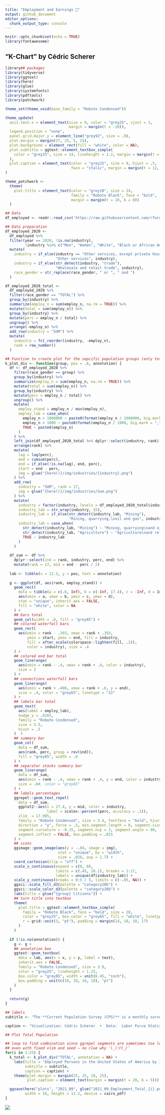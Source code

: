 ```yaml
---
title: "Employment and Earnings 💸"
output: github_document
editor_options: 
  chunk_output_type: console
---
```


```r
knitr::opts_chunk$set(echo = TRUE)
library(fontawesome)
```


## "K-Chart" by Cédric Scherer

```r
library## packages
library(tidyverse)
library(ggtext)
library(here)
library(glue)
library(systemfonts)
library(pdftools)
library(patchwork)

theme_set(theme_void(base_family = "Roboto Condensed"))

theme_update(
  axis.text.x = element_text(size = 9, color = "grey25", vjust = 1,
                             margin = margin(t = -10)),
  legend.position = "none",
  panel.grid.major.y = element_line("grey92", size = .9),
  plot.margin = margin(27, 25, 5, 25),
  plot.background = element_rect(fill = "white", color = NA),
  plot.subtitle = ggtext::element_textbox_simple(
    color = "grey25", size = 14, lineheight = 1.2, margin = margin(t = 15, b = 0)
  ),
  plot.caption = element_text(color = "grey25", size = 9, hjust = .5,
                              face = "italic", margin = margin(t = 12, b = 5))
)

theme_patchwork <- 
  theme(
    plot.title = element_text(color = "grey10", size = 24,
                              family = "Roboto Black", face = "bold",
                              margin = margin(t = 10, b = 0))
  )

## Data
df_employed <- readr::read_csv('https://raw.githubusercontent.com/rfordatascience/tidytuesday/master/data/2021/2021-02-23/employed.csv')

## Data preparation
df_employed_2020 <-
  df_employed %>% 
  filter(year == 2020, !is.na(industry),
         !industry %in% c("Men", "Women", "White", "Black or African American", "Asian")) %>% 
  mutate(
    industry = if_else(industry == "Other services, except private households", 
                       "Other services", industry),
    industry = if_else(str_detect(industry, "trade"), 
                       "Wholesale and retail trade", industry),
    race_gender = str_replace(race_gender, " or ", " and ")
  )

df_employed_2020_total <-
  df_employed_2020 %>% 
  filter(race_gender == "TOTAL") %>% 
  group_by(industry) %>% 
  summarize(employ_n = sum(employ_n, na.rm = TRUE)) %>% 
  mutate(total = sum(employ_n)) %>% 
  group_by(industry) %>% 
  mutate(perc = employ_n / total) %>% 
  ungroup() %>% 
  arrange(-employ_n) %>% 
  add_row(industry = "SUM") %>% 
  mutate(
    industry = fct_reorder(industry, -employ_n),
    rank = row_number()
  )

## Function to create plot for the sepcific population groups (only total shown here)
k_plot_div <- function(group, pos = .6, annotation) {
  df <- df_employed_2020 %>% 
    filter(race_gender == group) %>% 
    group_by(industry) %>% 
    summarize(employ_n = sum(employ_n, na.rm = TRUE)) %>% 
    mutate(total = sum(employ_n)) %>% 
    group_by(industry) %>% 
    mutate(perc = employ_n / total) %>% 
    ungroup() %>% 
    mutate(
      employ_stand = employ_n / max(employ_n),
      employ_lab = case_when(
        employ_n > 1000000 ~ paste0(format(employ_n / 1000000, big.mark = ",", digits = 1, trim = TRUE), "M"),
        employ_n > 1000 ~ paste0(format(employ_n / 1000, big.mark = ",", trim = TRUE), "K"),
        TRUE ~ paste0(employ_n)
      )
    ) %>% 
    left_join(df_employed_2020_total %>% dplyr::select(industry, rank)) %>% 
    arrange(rank) %>% 
    mutate(
      lag = lag(perc),
      end = cumsum(perc),
      end = if_else(!is.na(lag), end, perc), 
      start = end - perc,
      img = glue("{here()}/img/industries/{industry}.png")
    ) %>% 
    add_row(
      industry = "SUM", rank = 17,
      img = glue("{here()}/img/industries/Sum.png")
    ) %>% 
    mutate(
      industry = factor(industry, levels = df_employed_2020_total$industry),
      industry_lab = str_wrap(industry, 15),
      industry_lab = if_else(str_detect(industry_lab, "Mining"), 
                             "Mining, quarrying,\noil and gas", industry_lab),
      industry_lab = case_when(
        str_detect(industry_lab, "Mining") ~ "Mining, quarrying\nand oil/gas\nextraction", 
        str_detect(industry_lab, "Agriculture") ~ "Agriculture\nand related", 
        TRUE ~ industry_lab
      )
    )
  
  df_sum <- df %>% 
    dplyr::select(ind = rank, industry, perc, end) %>% 
    mutate(rank = 17, mid = end - perc / 2) 
  
  lab <- tibble(x = 12.3, y = pos, text = annotation)
  
  g <- ggplot(df, aes(rank, employ_stand)) +
    geom_rect(
      data = tibble(a = c(.6, Inf), b = c(-Inf, 17.4), c = -Inf, d = Inf),
      aes(xmin = a, xmax = b, ymin = c, ymax = d),
      stat = "unique", inherit.aes = FALSE,
      fill = "white", color = NA
    ) +
    ## bars total
    geom_col(width = .8, fill = "grey65") +
    ## colored waterfall bars
    geom_rect(
      aes(xmin = rank - .393, xmax = rank + .393,
          ymin = start, ymax = end, fill = industry,
          fill = after_scale(colorspace::lighten(fill, .2)),
          color = industry), size = .4
    ) +
    ## colored end bar total
    geom_linerange(
      aes(xmin = rank - .4, xmax = rank + .4, color = industry),
      size = 2
    ) +
    ## connections waterfall bars
    geom_linerange(
      aes(xmin = rank + .408, xmax = rank + .6, y = end),
      size = .4, color = "grey65", linetype = "22"
    ) +
    ## labels bar total
    geom_text(
      aes(label = employ_lab),
      nudge_y = .0165,
      family = "Roboto Condensed",
      size = 3.5,
      hjust = .5
    )  +
    ## summary bar
    geom_col(
      data = df_sum,
      aes(rank, perc, group = rev(ind)),
      fill = "grey85", width = .8
    ) +
    ## separator stacks summary bar
    geom_linerange(
      data = df_sum,
      aes(xmin = rank - .4, xmax = rank + .4, y = end, color = industry),
      size = .6#, color = "grey65"
    ) +
    ## labels percentages
    ggrepel::geom_text_repel(
      data = df_sum,
      ggplot2::aes(x = 17.4, y = mid, color = industry,
                   label = scales::percent(perc, accuracy = .1)),
      xlim  = 17.905,
      family = "Roboto Condensed", size = 3.4, fontface = "bold", hjust = 1,
      direction = "y", force = .5, min.segment.length = 0, segment.size = .5,
      segment.curvature = -0.15, segment.ncp = 3, segment.angle = 90,
      segment.inflect = FALSE, box.padding = .025
    ) +
    ## icons
    ggimage::geom_image(aes(y = -.04, image = img), 
                        stat = "unique", by = "width", 
                        size = .026, asp = 1.7) +
    coord_cartesian(clip = "off") +
    scale_x_continuous(expand = c(0, 0), 
                       limits = c(.45, 18.1), breaks = 1:17, 
                       labels = unique(df$industry_lab)) +
    scale_y_continuous(breaks = 0:5 / 5, limits = c(-.05, NA)) +
    ggsci::scale_fill_d3(palette = "category20b") +
    ggsci::scale_color_d3(palette = "category20b") +
    labs(title = glue("{group} Citizens")) +
    ## turn title into textbox
    theme(
      plot.title = ggtext::element_textbox_simple( 
        family = "Roboto Black", face = "bold", size = 20,
        color = "grey25", box.color = "grey65", fill = "white", linetype = 1,
        r = grid::unit(3, "pt"), padding = margin(14, 10, 10, 17)
      )
    )
  
  if (!is.na(annotation)) {
    g <- g +
    ## annotation box
    ggtext::geom_textbox(
      data = lab, aes(x = x, y = y, label = text),
      inherit.aes = FALSE,
      family = "Roboto Condensed", size = 3.9,
      color = "grey25", lineheight = 1.25,
      box.color = "grey85", width = unit(6.45, "inch"),
      box.padding = unit(c(10, 10, 10, 10), "pt")
    )
  }
  
  return(g)
}

## labels
subtitle <- "The **Current Population Survey (CPS)** is a monthly survey of households conducted by the **U.S. Bureau of Census for the Bureau of Labor Statistics**. It provides a comprehensive body of data on the labor force, employment, unemployment, persons not in the labor force, hours of work, earnings, and other demographic and labor force characteristics. The following visualizations show the overall number (grey bars) and distribution (colored bars) per industry in 2020. The industries are sorted by the number of employed persons overall."

caption <- "Visualization: Cédric Scherer  •  Data:  Labor Force Statistics from the Current Population Survey (2020), U.S. Bureau of Labor Statistics (BLS)"

## Plot Total Population

## loop to find combination since ggrepel segments are sometimes too long
## even with fixed xlim and seed — no clue why ¯\_(ツ)_/¯
for(i in 1:25) {
  k_total <- k_plot_div("TOTAL", annotation = NA) +
    labs(title = "Employed Persons in the United States of America by Industry (2020)",
         subtitle = subtitle,
         caption = caption) +
    theme(plot.margin = margin(25, 25, 10, 25),
          plot.caption = element_text(margin = margin(t = 20, b = 5)))

  ggsave(here("plots", "2021_09", glue("2021_09_Employment_Total_{i}.pdf")),
         width = 16, height = 11.2, device = cairo_pdf)
}
```

![](https://raw.githubusercontent.com/Z3tt/TidyTuesday/master/plots/2021_09/2021_09_Employment_Total.png)

